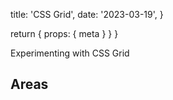 
  title: 'CSS Grid',
  date: '2023-03-19',
}

  return { props: { meta } }
}

Experimenting with CSS Grid

<SimpleGrid />

## Areas

<AreaGrid />

